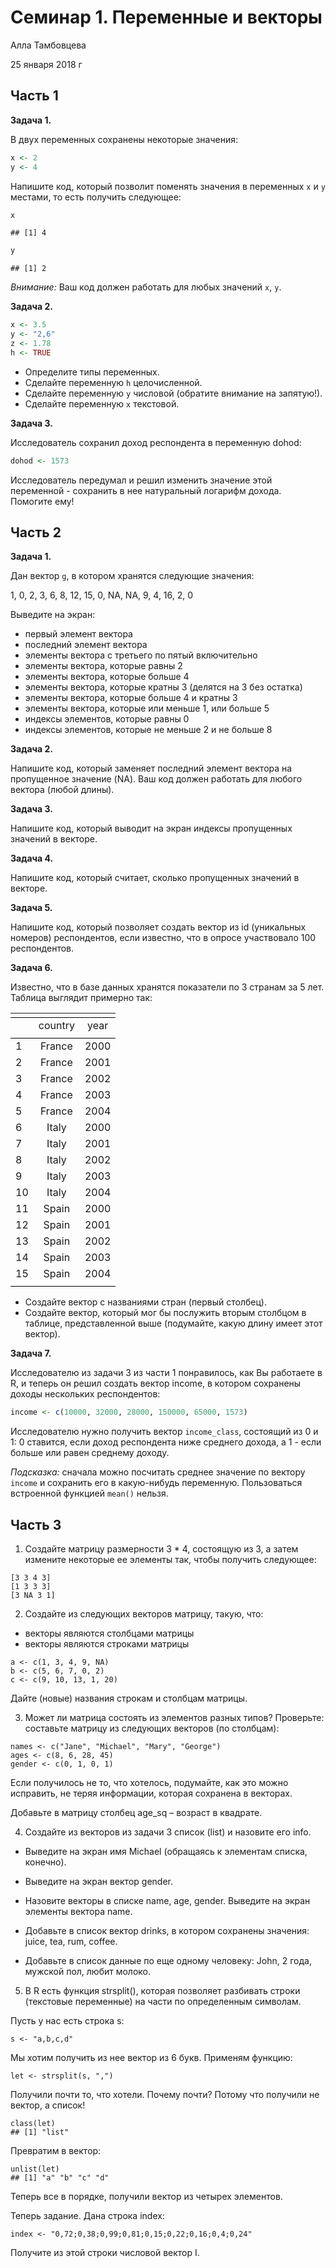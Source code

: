 Семинар 1. Переменные и векторы
================
Алла Тамбовцева

25 января 2018 г

Часть 1
-------

**Задача 1.**

В двух переменных сохранены некоторые значения:

``` r
x <- 2
y <- 4
```

Напишите код, который позволит поменять значения в переменных `x` и `y` местами, то есть получить следующее:

``` r
x
```

    ## [1] 4

``` r
y
```

    ## [1] 2

*Внимание:* Ваш код должен работать для любых значений `x`, `y`.

**Задача 2.**

``` r
x <- 3.5
y <- "2,6"
z <- 1.78
h <- TRUE
```

-   Определите типы переменных.
-   Сделайте переменную `h` целочисленной.
-   Сделайте переменную `y` числовой (обратите внимание на запятую!).
-   Сделайте переменную `x` текстовой.

**Задача 3.**

Исследователь сохранил доход респондента в переменную dohod:

``` r
dohod <- 1573
```

Исследователь передумал и решил изменить значение этой переменной - сохранить в нее натуральный логарифм дохода. Помогите ему!

Часть 2
-------

**Задача 1.**

Дан вектор `g`, в котором хранятся следующие значения:

1, 0, 2, 3, 6, 8, 12, 15, 0, NA, NA, 9, 4, 16, 2, 0

Выведите на экран:

-   первый элемент вектора
-   последний элемент вектора
-   элементы вектора с третьего по пятый включительно
-   элементы вектора, которые равны 2
-   элементы вектора, которые больше 4
-   элементы вектора, которые кратны 3 (делятся на 3 без остатка)
-   элементы вектора, которые больше 4 и кратны 3
-   элементы вектора, которые или меньше 1, или больше 5
-   индексы элементов, которые равны 0
-   индексы элементов, которые не меньше 2 и не больше 8

**Задача 2.**

Напишите код, который заменяет последний элемент вектора на пропущенное значение (NA). Ваш код должен работать для любого вектора (любой длины).

**Задача 3.**

Напишите код, который выводит на экран индексы пропущенных значений в векторе.

**Задача 4.**

Напишите код, который считает, сколько пропущенных значений в векторе.

**Задача 5.**

Напишите код, который позволяет создать вектор из id (уникальных номеров) респондентов, если известно, что в опросе участвовало 100 респондентов.

**Задача 6.**

Известно, что в базе данных хранятся показатели по 3 странам за 5 лет. Таблица выглядит примерно так:

<table style="text-align:center"><tr><td colspan="3" style="border-bottom: 1px solid black"></td></tr><tr><td style="text-align:left"></td><td>country</td><td>year</td></tr>
<tr><td colspan="3" style="border-bottom: 1px solid black"></td></tr><tr><td style="text-align:left">1</td><td>France</td><td>2000</td></tr>
<tr><td style="text-align:left">2</td><td>France</td><td>2001</td></tr>
<tr><td style="text-align:left">3</td><td>France</td><td>2002</td></tr>
<tr><td style="text-align:left">4</td><td>France</td><td>2003</td></tr>
<tr><td style="text-align:left">5</td><td>France</td><td>2004</td></tr>
<tr><td style="text-align:left">6</td><td>Italy</td><td>2000</td></tr>
<tr><td style="text-align:left">7</td><td>Italy</td><td>2001</td></tr>
<tr><td style="text-align:left">8</td><td>Italy</td><td>2002</td></tr>
<tr><td style="text-align:left">9</td><td>Italy</td><td>2003</td></tr>
<tr><td style="text-align:left">10</td><td>Italy</td><td>2004</td></tr>
<tr><td style="text-align:left">11</td><td>Spain</td><td>2000</td></tr>
<tr><td style="text-align:left">12</td><td>Spain</td><td>2001</td></tr>
<tr><td style="text-align:left">13</td><td>Spain</td><td>2002</td></tr>
<tr><td style="text-align:left">14</td><td>Spain</td><td>2003</td></tr>
<tr><td style="text-align:left">15</td><td>Spain</td><td>2004</td></tr>
<tr><td colspan="3" style="border-bottom: 1px solid black"></td></tr></table>


-   Создайте вектор с названиями стран (первый столбец).
-   Создайте вектор, который мог бы послужить вторым столбцом в таблице, представленной выше (подумайте, какую длину имеет этот вектор).

**Задача 7.**

Исследователю из задачи 3 из части 1 понравилось, как Вы работаете в R, и теперь он решил создать вектор income, в котором сохранены доходы нескольких респондентов:

``` r
income <- c(10000, 32000, 28000, 150000, 65000, 1573)
```

Исследователю нужно получить вектор `income_class`, состоящий из 0 и 1: 0 ставится, если доход респондента ниже среднего дохода, а 1 - если больше или равен среднему доходу.

*Подсказка:* сначала можно посчитать среднее значение по вектору `income` и сохранить его в какую-нибудь переменную. Пользоваться встроенной функцией `mean()` нельзя.

Часть 3
-------

1. Создайте матрицу размерности 3 * 4, состоящую из 3, а затем измените некоторые ее элементы так, чтобы получить следующее:
```
[3 3 4 3]
[1 3 3 3]
[3 NA 3 1]
```

2. Создайте из следующих векторов матрицу, такую, что:

* векторы являются столбцами матрицы
* векторы являются строками матрицы

```
a <- c(1, 3, 4, 9, NA)
b <- c(5, 6, 7, 0, 2)
c <- c(9, 10, 13, 1, 20)
```

Дайте (новые) названия строкам и столбцам матрицы.

3. Может ли матрица состоять из элементов разных типов? Проверьте: составьте матрицу из следующих векторов (по столбцам):

```
names <- c("Jane", "Michael", "Mary", "George")
ages <- c(8, 6, 28, 45)
gender <- c(0, 1, 0, 1)
```

Если получилось не то, что хотелось, подумайте, как это можно исправить, не теряя информации, которая сохранена в векторах.

Добавьте в матрицу столбец age_sq -- возраст в квадрате. 

4. Создайте из векторов из задачи 3 список (list) и назовите его info.

* Выведите на экран имя Michael (обращаясь к элементам списка, конечно).

* Выведите на экран вектор gender.

* Назовите векторы в списке name, age, gender. Выведите на экран элементы вектора name.

* Добавьте в список вектор drinks, в котором сохранены значения: juice, tea, rum, coffee.

* Добавьте в список данные по еще одному человеку: John, 2 года, мужской пол, любит молоко.

5. В R есть функция strsplit(), которая позволяет разбивать строки (текстовые переменные) на части по определенным символам.

Пусть у нас есть строка s:
```
s <- "a,b,c,d"
```
Мы хотим получить из нее вектор из 6 букв. Применям функцию:
```
let <- strsplit(s, ",")
```
Получили почти то, что хотели. Почему почти? Потому что получили не вектор, а список!
```
class(let)
## [1] "list"
```
Превратим в вектор:
```
unlist(let)
## [1] "a" "b" "c" "d"
```
Теперь все в порядке, получили вектор из четырех элементов.

Теперь задание. Дана строка index:
```
index <- "0,72;0,38;0,99;0,81;0,15;0,22;0,16;0,4;0,24"
```
Получите из этой строки числовой вектор I.